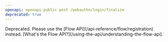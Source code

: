 ```yaml
---
openapi: openapi-public post /webauthn/login/finalize
deprecated: true
---
```


<Warning>
    Deprecated. Please use the [Flow API](/api-reference/flow/registration) instead. [What's the Flow API?](/using-the-api/understanding-the-flow-api).
</Warning>
